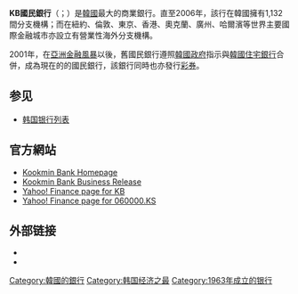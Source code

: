 {{Bank Financial Information
| name = KB國民銀行
| else_name = {{lang|ko|KB국민은행}}
| image = [[File:KB_logo.svg|250px]]
| full_name =
| abbreviated_name = KB
| slogan =
| market_information = {{Krx|105560}}
| isin_code =
| swift_code = CZNBKRSE
| iban_code =
| finance_code_list = 韓國銀行列表
| finance_code = 0004
| open_date = 1963年
| closing_date =
| zip_code =
| location = {{KOR}}[[首爾特別市|首爾特別市]][[中區_(首爾特別市)|中區]]南大門路二街9-1
| key_people = 閔炳德
| capital = 20,218億韓圓（2011年12月）
| revenue = 217,430億韓圓（2011年12月）
| major_shareholder = 	
| homepage = https://www.kbstar.com/
| footnotes =
| width = 350px
}}
'''KB國民銀行'''（{{lang-ko|KB국민은행}}；{{lang-en|KB Kookmin Bank}}）是[[韓國|韓國]]最大的商業銀行。直至2006年，該行在韓國擁有1,132間分支機構；而在紐約、倫敦、東京、香港、奧克蘭、廣州、哈爾濱等世界主要國際金融城市亦設立有營業性海外分支機構。
	
2001年，在[[亞洲金融風暴|亞洲金融風暴]]以後，舊國民銀行遵照[[韓國政府|韓國政府]]指示與[[韓國住宅銀行|韓國住宅銀行]]合併，成為現在的的國民銀行，該銀行同時也亦發行[[彩券|彩券]]。

==参见==
*[[韩国银行列表|韩国银行列表]]

== 官方網站 ==
* [http://www.kbstar.co.kr Kookmin Bank Homepage]{{Wayback|url=http://www.kbstar.co.kr/ |date=20120510035831 }}
* [http://inf.kbstar.com/quics?page=s_kbe Kookmin Bank Business Release]{{Wayback|url=http://inf.kbstar.com/quics?page=s_kbe |date=20080412134320 }}
* [http://finance.yahoo.com/q?s=KB Yahoo! Finance page for KB]{{Wayback|url=http://finance.yahoo.com/q?s=KB |date=20160715001942 }}
* [http://finance.yahoo.com/q?s=060000.KS Yahoo! Finance page for 060000.KS]{{Wayback|url=http://finance.yahoo.com/q?s=060000.KS |date=20070314202443 }}

==外部链接==

* {{Official site|https://www.kbstar.com/}} 
* {{YouTube|channel=UCHq8auIJ8ewo7iD2pqX22UA|KB국민은행 }}{{ko}}

{{韓國的銀行}}
{{香港银行业}}
{{中华人民共和国银行}}

{{bank-stub}}

[[Category:韓國的銀行|Category:韓國的銀行]]
[[Category:韩国经济之最|Category:韩国经济之最]]
[[Category:1963年成立的银行|Category:1963年成立的银行]]
